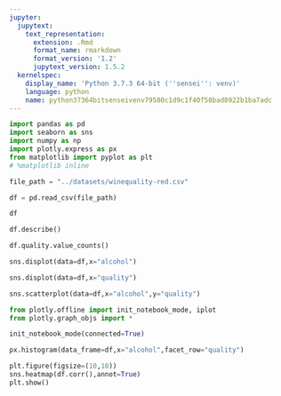 ```yaml
---
jupyter:
  jupytext:
    text_representation:
      extension: .Rmd
      format_name: rmarkdown
      format_version: '1.2'
      jupytext_version: 1.5.2
  kernelspec:
    display_name: 'Python 3.7.3 64-bit (''sensei'': venv)'
    language: python
    name: python37364bitsenseivenv79580c1d9c1f40f58bad8922b1ba7adc
---
```


```python
import pandas as pd
import seaborn as sns
import numpy as np
import plotly.express as px
from matplotlib import pyplot as plt
# %matplotlib inline
```

```python
file_path = "../datasets/winequality-red.csv"
```

```python
df = pd.read_csv(file_path)
```

```python
df
```

```python
df.describe()
```

```python
df.quality.value_counts()
```

```python
sns.displot(data=df,x="alcohol")
```

```python
sns.displot(data=df,x="quality")
```

```python
sns.scatterplot(data=df,x="alcohol",y="quality")
```

```python
from plotly.offline import init_notebook_mode, iplot
from plotly.graph_objs import *

init_notebook_mode(connected=True)
```

```python
px.histogram(data_frame=df,x="alcohol",facet_row="quality")
```

```python
plt.figure(figsize=(10,10))
sns.heatmap(df.corr(),annot=True)
plt.show()
```

```python

```
